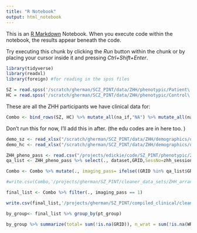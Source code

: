 ```yaml
---
title: "R Notebook"
output: html_notebook
---
```


This is an [R Markdown](http://rmarkdown.rstudio.com) Notebook. When you execute code within the notebook, the results appear beneath the code. 

Try executing this chunk by clicking the *Run* button within the chunk or by placing your cursor inside it and pressing *Ctrl+Shift+Enter*. 




```r
library(tidyverse)
library(readxl)
library(foreign) #for reading in the spss files
```



```r
SZ = read.spss('/scratch/gherman/SCZ_PINT/data/ZHH/phenotypic/Patient\ Sample\ 7-30-18.sav', to.data.frame=TRUE, use.value.labels = FALSE, stringsAsFactors= FALSE, na.strings=c("","NA", " ", "N/A")) %>% mutate(., pt_group="SZ") %>% mutate_all(trimws) %>% rename(., GRID=grid)
HC = read.spss('/scratch/gherman/SCZ_PINT/data/ZHH/phenotypic/Control\ Sample\ 7-30-18.sav', to.data.frame=TRUE, use.value.labels = FALSE, stringsAsFactors = FALSE, na.strings=c("","NA", " ", "N/A"))%>% mutate(., pt_group="HC")%>% mutate_all(trimws)

```

These are all the ZHH participants we have clinical data for:
```r
Combo <- bind_rows(SZ, HC) %>% mutate_all(na_if,"NA") %>% mutate_all(na_if, "") %>% mutate_all(na_if, " ")%>% mutate_all(na_if, ".")
```


Don't run this for now, I'll add this in after. (the edu codes are in here too. )
```r
demo_sz <- read_xlsx("/scratch/gherman/SCZ_PINT/data/ZHH/demographics/qrySZ_Sess_Miklos.xlsx") %>% select(.,grid,SessNo)
demo_hc <- read_xlsx("/scratch/gherman/SCZ_PINT/data/ZHH/demographics/qryHC_NewResting_15-40.xlsx") %>% select(., "grid"=GRID,SessNo)
```

```r
ZHH_pheno_pass <- read.csv("/projects/edickie/code/SZ_PINT/phenotypic/20200202_pheno_qapass.csv", stringsAsFactors = FALSE) %>% filter(., dataset=="ZHH") %>% mutate_all(na_if,"NA") %>% mutate_all(na_if, "") %>% mutate_all(na_if, " ")%>% mutate_all(trimws)
qa_list <- ZHH_pheno_pass %>% select(., dataset,GRID,SessNo=zhh_session_id, sex = Sex, dx = DX, Age)
```


```r
Combo <- Combo %>% mutate(., imaging_pass= ifelse((GRID %in% qa_list$GRID), 1, 0))

#write.csv(Combo,'/projects/gherman/SZ_PINT/cleaner_data_sets/ZHH_arranged.csv')

```

```r
final_list <- Combo %>% filter(., imaging_pass == 1)

write.csv(final_list,'/projects/gherman/SZ_PINT/compiled_clinical/cleaner_data_sets/ZHH_arranged2020.csv')

```


```r
by_group<- final_list %>% group_by(pt_group)

by_group %>% summarize(total= sum(!is.na(GRID)), n_wrat = sum(!is.na(WRAT3RAW)), n_bprs= sum(!is.na(BPRSDate)), n_sans = sum(!is.na(SANS_DATE)))
```



